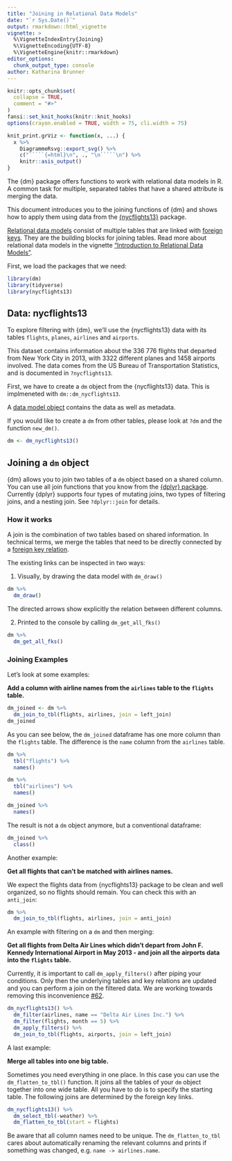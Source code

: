 ```yaml
---
title: "Joining in Relational Data Models"
date: "`r Sys.Date()`"
output: rmarkdown::html_vignette
vignette: >
  %\VignetteIndexEntry{Joining}
  %\VignetteEncoding{UTF-8}
  %\VignetteEngine{knitr::rmarkdown}
editor_options:
  chunk_output_type: console
author: Katharina Brunner
---
```


```r
knitr::opts_chunk$set(
  collapse = TRUE,
  comment = "#>"
)
fansi::set_knit_hooks(knitr::knit_hooks)
options(crayon.enabled = TRUE, width = 75, cli.width = 75)

knit_print.grViz <- function(x, ...) {
  x %>%
    DiagrammeRsvg::export_svg() %>%
    c("`````{=html}\n", ., "\n`````\n") %>%
    knitr::asis_output()
}
```

The {dm} package offers functions to work with relational data models in R.
A common task for multiple, separated tables that have a shared attribute is merging the data.

This document introduces you to the joining functions of {dm} and shows how to apply them using data from the [{nycflights13}](https://github.com/hadley/nycflights13) package.

[Relational data models](https://krlmlr.github.io/dm/articles/dm-introduction-relational-data-models#model) consist of multiple tables that are linked with [foreign keys](https://krlmlr.github.io/dm/articles/dm-introduction-relational-data-models#fk). They are the building blocks for joining tables.
Read more about relational data models in the vignette ["Introduction to Relational Data Models"](https://krlmlr.github.io/dm/articles/dm-introduction-relational-data-models).

First, we load the packages that we need:

```r
library(dm)
library(tidyverse)
library(nycflights13)
```

## Data: nycflights13

To explore filtering with {dm}, we'll use the {nycflights13} data with its tables `flights`, `planes`, `airlines` and `airports`.

This dataset contains information about the 336 776 flights that departed from New York City in 2013, with 3322 different planes and 1458 airports involved.
The data comes from the US Bureau of Transportation Statistics, and is documented in `?nycflights13`.

First, we have to create a `dm` object from the {nycflights13} data.
This is implmeneted with `dm::dm_nycflights13`.

A [data model object](https://krlmlr.github.io/dm/articles/dm-class-and-basic-operations.html#class-dm) contains the data as well as metadata.

If you would like to create a `dm` from other tables, please look at `?dm` and the function `new_dm()`.

```r
dm <- dm_nycflights13()
```

## Joining a `dm` object {#join}

{dm} allows you to join two tables of a `dm` object based on a shared column. You can use all join functions that you know from the [{dplyr} package](https://dplyr.tidyverse.org/reference/join.html).
Currently {dplyr} supports four types of mutating joins, two types of filtering joins, and a nesting join.
See `?dplyr::join` for details.

### How it works

A join is the combination of two tables based on shared information.
In technical terms, we merge the tables that need to be directly connected by a [foreign key relation](https://krlmlr.github.io/dm/articles/dm-introduction-relational-data-models#fk).

The existing links can be inspected in two ways:

1. Visually, by drawing the data model with `dm_draw()`

```r
dm %>% 
  dm_draw()
```

The directed arrows show explicitly the relation between different columns.

2. Printed to the console by calling `dm_get_all_fks()`

```r
dm %>% 
  dm_get_all_fks()
```

### Joining Examples

Let's look at some examples:

**Add a column with airline names from the `airlines` table to the `flights` table.**

```r
dm_joined <- dm %>% 
  dm_join_to_tbl(flights, airlines, join = left_join)
dm_joined
```

As you can see below, the `dm_joined` dataframe has one more column than the `flights` table.
The difference is the `name` column from the `airlines` table.

```r
dm %>% 
  tbl("flights") %>% 
  names()

dm %>% 
  tbl("airlines") %>% 
  names()

dm_joined %>% 
  names()
```

The result is not a `dm` object anymore, but a conventional dataframe:

```r
dm_joined %>% 
  class()
```

Another example:

**Get all flights that can't be matched with airlines names.**

We expect the flights data from {nycflights13} package to be clean and well organized, so no flights should remain.
You can check this with an `anti_join`:

```r
dm %>% 
  dm_join_to_tbl(flights, airlines, join = anti_join)
```

An example with filtering on a `dm` and then merging:

**Get all flights from Delta Air Lines which didn't depart from John F. Kennedy International Airport in May 2013 - and join all the airports data into the `flights` table.**

Currently, it is important to call `dm_apply_filters()` after piping your conditions.
Only then the underlying tables and key relations are updated and you can perform a join on the filtered data.
We are working towards removing this inconvenience [#62](https://github.com/krlmlr/dm/issues/62).

```r
dm_nycflights13() %>%
  dm_filter(airlines, name == "Delta Air Lines Inc.") %>%
  dm_filter(flights, month == 5) %>% 
  dm_apply_filters() %>% 
  dm_join_to_tbl(flights, airports, join = left_join)
```

A last example:

**Merge all tables into one big table.**

Sometimes you need everything in one place.
In this case you can use the `dm_flatten_to_tbl()` function.
It joins all the tables of your `dm` object together into one wide table.
All you have to do is to specify the starting table.
The following joins are determined by the foreign key links.

```r
dm_nycflights13() %>%
  dm_select_tbl(-weather) %>%
  dm_flatten_to_tbl(start = flights)
```

Be aware that all column names need to be unique.
The `dm_flatten_to_tbl` cares about automatically renaming the relevant columns and prints if something was changed, e.g. `name -> airlines.name`.
